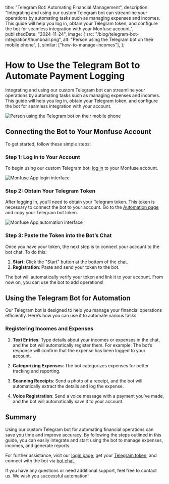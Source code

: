 
  title: "Telegram Bot: Automating Financial Management",
  description:
    "Integrating and using our custom Telegram bot can streamline your operations by automating tasks such as managing expenses and incomes. This guide will help you log in, obtain your Telegram token, and configure the bot for seamless integration with your Monfuse account.",
  publishedDate: "2024-11-24",
  image: {
    src: "/blog/telegram-bot-integration/thumbnail.png",
    alt: "Person using the Telegram bot on their mobile phone",
  },
  similar: ["how-to-manage-incomes"],
};

# How to Use the <TextBeam>Telegram Bot</TextBeam> to Automate Payment Logging

Integrating and using our custom Telegram bot can streamline your operations by automating tasks such as managing expenses and incomes. This guide will help you log in, obtain your Telegram token, and configure the bot for seamless integration with your account.

![Person using the Telegram bot on their mobile phone](/blog/telegram-bot-integration/thumbnail.png "Telegram Bot")

## Connecting the Bot to Your Monfuse Account

To get started, follow these simple steps:

### Step 1: Log in to Your Account

To begin using our custom Telegram bot, [log in](https://app.monfuse.com/sign-in) to your Monfuse account.

![Monfuse App login interface](/app/sign-in.png "Login")

### Step 2: Obtain Your Telegram Token

After logging in, you’ll need to obtain your Telegram token. This token is necessary to connect the bot to your account. Go to the [Automation page](https://app.monfuse.com/automations) and copy your Telegram bot token.

![Monfuse App automation interface](/app/automation.png "Automation")

### Step 3: Paste the Token into the Bot’s Chat

Once you have your token, the next step is to connect your account to the bot chat. To do this:

1. **Start**: Click the "Start" button at the bottom of the [chat](https://t.me/CredivioBot).
2. **Registration**: Paste and send your token to the bot.

The bot will automatically verify your token and link it to your account. From now on, you can use the bot to add operations!

## Using the Telegram Bot for Automation

Our Telegram bot is designed to help you manage your financial operations efficiently. Here’s how you can use it to automate various tasks:

### Registering Incomes and Expenses

1. **Text Entries**: Type details about your incomes or expenses in the chat, and the bot will automatically register them. For example: <span className="my-4 block"><Copyable content="I spent $50 on shopping" /></span> The bot’s response will confirm that the expense has been logged to your account.

2. **Categorizing Expenses**: The bot categorizes expenses for better tracking and reporting.

3. **Scanning Receipts**: Send a photo of a receipt, and the bot will automatically extract the details and log the expense.

4. **Voice Registration**: Send a voice message with a payment you’ve made, and the bot will automatically save it to your account.

## Summary

Using our custom Telegram bot for automating financial operations can save you time and improve accuracy. By following the steps outlined in this guide, you can easily integrate and start using the bot to manage expenses, incomes, and generate reports.

For further assistance, visit our [login page](https://app.monfuse.com/sign-in), get your [Telegram token](https://app.monfuse.com/automations), and connect with the bot via [bot chat](https://t.me/CredivioBot).

If you have any questions or need additional support, feel free to contact us. We wish you successful automation!
